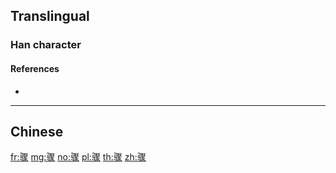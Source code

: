 {{character info/new}}
{{also|驟}}
==Translingual==

===Han character===
{{Han char|rn=187|rad=马|as=14|sn=17|four=|canj=NMSEO|ids=⿰马聚}}

====References====
* {{Han ref|kx=1447.241|hdz=74581.130|uh=9AA4|ud=39588}}

----

==Chinese==
{{zh-see|驟}}

[[fr:骤]]
[[mg:骤]]
[[no:骤]]
[[pl:骤]]
[[th:骤]]
[[zh:骤]]